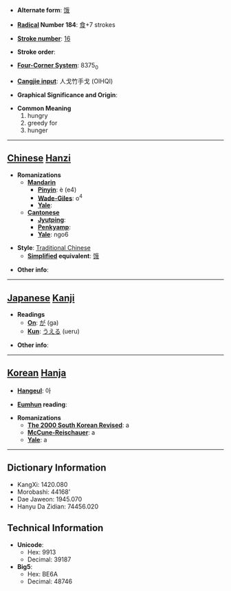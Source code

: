 * '''Alternate form''': [[饿]]

* '''[[Wiktionary:Chinese radical index| Radical]] Number 184''': [[Wiktionary:Chinese radical index 食|食]]+7 strokes

* '''[[Wiktionary:Chinese total strokes index|Stroke number]]''': [[Wiktionary:Chinese total strokes index 16|16]]

* '''Stroke order''': 

* '''[[Wiktionary:Chinese four corner index|Four-Corner System]]''': 8375<sub>0</sub>

* '''[[Wiktionary:Chinese Cangjie index|Cangjie input]]''': 人戈竹手戈 (OIHQI)

* '''Graphical Significance and Origin''': 

* '''Common Meaning'''
*#hungry
*# greedy for
*# hunger


----

== [[Chinese]] [[Hanzi]] ==

* '''Romanizations'''
** '''[[Mandarin]]'''
*** '''[[Pinyin]]''': è (e4)
*** '''[[Wade-Giles]]''': o<sup>4</sup>
*** '''[[Yale]]''': 
** '''[[Cantonese]]'''
*** '''[[Jyutping]]''':
*** '''[[Penkyamp]]''': 
*** '''[[Yale]]''': ngo6

* '''Style''': [[Traditional Chinese]] 
** '''[[Simplified Chinese|Simplified]] equivalent''': [[饿]]

* '''Other info''': 

----

== [[Japanese]] [[Kanji]] ==

* '''Readings'''
** '''[[On]]''': [[が]] (ga)
** '''[[Kun]]''': [[うえる]] (ueru)

* '''Other info''':  

----

== [[Korean]] [[Hanja]] ==

* '''[[Hangeul]]''': 아

* '''[[Eumhun]] reading''': 

* '''Romanizations'''
** '''[[The 2000 South Korean Revised Romanization|The 2000 South Korean Revised]]''': a
** '''[[McCune-Reischauer]]''': a
** '''[[Yale]]''': a

----

== Dictionary Information ==

* KangXi: 1420.080
* Morobashi: 44168'
* Dae Jaweon: 1945.070
* Hanyu Da Zidian: 74456.020

== Technical Information ==

* '''Unicode''':
** Hex: 9913
** Decimal: 39187
* '''Big5''':
** Hex: BE6A
** Decimal: 48746